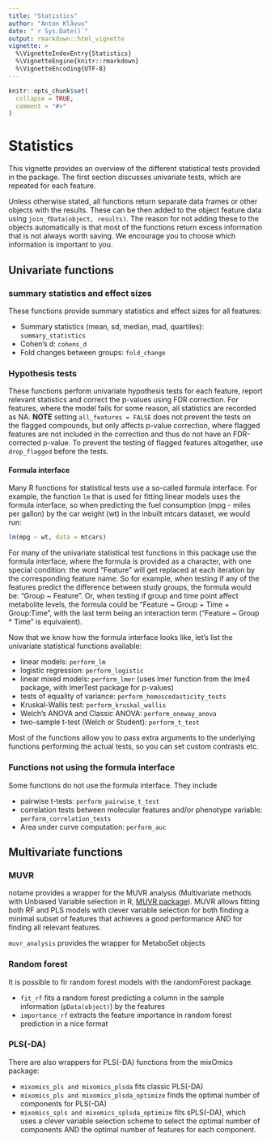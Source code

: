 ---
title: "Statistics"
author: "Anton Klåvus"
date: "`r Sys.Date()`"
output: rmarkdown::html_vignette
vignette: >
  %\VignetteIndexEntry{Statistics}
  %\VignetteEngine{knitr::rmarkdown}
  %\VignetteEncoding{UTF-8}
---

```{r setup, include = FALSE}
knitr::opts_chunk$set(
  collapse = TRUE,
  comment = "#>"
)
```

# Statistics

This vignette provides an overview of the different statistical tests provided in the package. The first section discusses univariate tests, which are repeated for each feature.

Unless otherwise stated, all functions return separate data frames or other objects with the results. These can be then added to the object feature data using ```join_fData(object, results)```. The reason for not adding these to the objects automatically is that most of the functions return excess information that is not always worth saving. We encourage you to choose which information is important to you.

## Univariate functions

### summary statistics and effect sizes

These functions provide summary statistics and effect sizes for all features:

- Summary statistics (mean, sd, median, mad, quartiles): ```summary_statistics```  
- Cohen's d: ```cohens_d```  
- Fold changes between groups: ```fold_change```

### Hypothesis tests

These functions perform univariate hypothesis tests for each feature, report relevant statistics and correct the p-values using FDR correction. For features, where the model fails for some reason, all statistics are recorded as NA. **NOTE** setting ```all_features = FALSE``` does not prevent the tests on the flagged compounds, but only affects p-value correction, where flagged features are not included in the correction and thus do not have an FDR-corrected p-value. To prevent the testing of flagged features altogether, use ```drop_flagged``` before the tests.

#### Formula interface

Many R functions for statistical tests use a so-called formula interface. For example, the function ```lm``` that is used for fitting linear models uses the formula interface, so when predicting the fuel consumption (mpg - miles per gallon) by the car weight (wt) in the inbuilt mtcars dataset, we would run:

```{r}
lm(mpg ~ wt, data = mtcars)
```

For many of the univariate statistical test functions in this package use the formula interface, where the formula is provided as a character, with one special condition: the word "Feature" will get replaced at each iteration by the corresponding feature name. So for example, when testing if any of the features predict the difference between study groups, the formula would be: "Group ~ Feature". Or, when testing if group and time point affect metabolite levels, the formula could be "Feature ~ Group + Time + Group:Time", with the last term being an interaction term ("Feature ~ Group * Time" is equivalent).

Now that we know how the formula interface looks like, let's list the univariate statistical functions available:

- linear models: ```perform_lm```  
- logistic regression: ```perform_logistic```  
- linear mixed models: ```perform_lmer``` (uses lmer function from the lme4 package, with lmerTest package for p-values)  
- tests of equality of variance: ```perform_homoscedasticity_tests```
- Kruskal-Wallis test: ```perform_kruskal_wallis```  
- Welch's ANOVA and Classic ANOVA: ```perform_oneway_anova```  
- two-sample t-test (Welch or Student): ```perform_t_test``` 

Most of the functions allow you to pass extra arguments to the underlying functions performing the actual tests, so you can set custom contrasts etc.

### Functions not using the formula interface

Some functions do not use the formula interface. They include

- pairwise t-tests: ```perform_pairwise_t_test```
- correlation tests between molecular features and/or phenotype variable: ```perform_correlation_tests```
- Area under curve computation: ```perform_auc```


## Multivariate functions

### MUVR

notame provides a wrapper for the MUVR analysis (Multivariate methods with Unbiased Variable selection in R, [MUVR package](https://gitlab.com/CarlBrunius/MUVR/)). MUVR allows fitting both RF and PLS models with clever variable selection for both finding a minimal subset of features that achieves a good performance AND for finding all relevant features.

```muvr_analysis``` provides the wrapper for MetaboSet objects

### Random forest

It is possible to fir random forest models with the randomForest package.

- ```fit_rf``` fits a random forest predicting a column in the sample information (```pData(object)```) by the features  
- ```importance_rf``` extracts the feature importance in random forest prediction in a nice format


### PLS(-DA)

There are also wrappers for PLS(-DA) functions from the mixOmics package:

- ```mixomics_pls and mixomics_plsda``` fits classic PLS(-DA)  
- ```mixomics_pls and mixomics_plsda_optimize``` finds the optimal number of components for PLS(-DA)  
- ```mixomics_spls and mixomics_splsda_optimize``` fits sPLS(-DA), which uses a clever variable selection scheme to select the optimal number of components AND the optimal number of features for each component.





